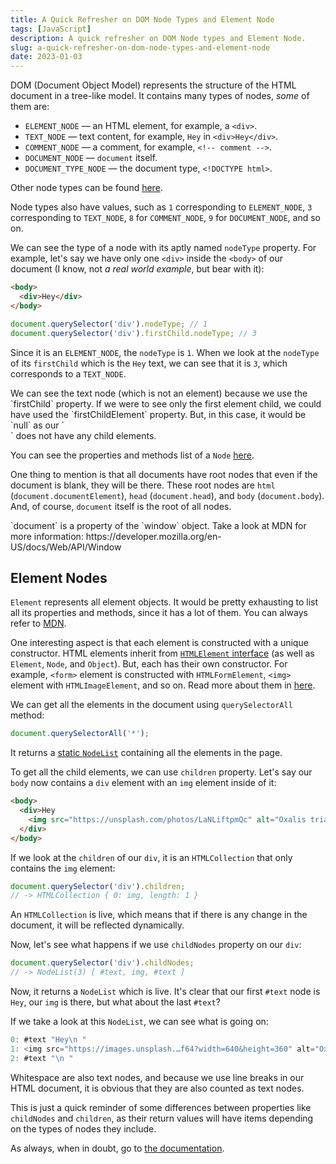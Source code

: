 ```yaml
---
title: A Quick Refresher on DOM Node Types and Element Node
tags: [JavaScript]
description: A quick refresher on DOM Node types and Element Node.
slug: a-quick-refresher-on-dom-node-types-and-element-node
date: 2023-01-03
---
```


DOM (Document Object Model) represents the structure of the HTML document in a tree-like model. It contains many types of nodes, _some_ of them are: 

- `ELEMENT_NODE` — an HTML element, for example, a `<div>`.
- `TEXT_NODE` — text content, for example, `Hey` in `<div>Hey</div>`.
- `COMMENT_NODE` — a comment, for example, `<!-- comment -->`.
- `DOCUMENT_NODE` — `document` itself.
- `DOCUMENT_TYPE_NODE` — the document type, `<!DOCTYPE html>`.

Other node types can be found [here](https://developer.mozilla.org/en-US/docs/Web/API/Node/nodeType).

Node types also have values, such as `1` corresponding to `ELEMENT_NODE`, `3` corresponding to `TEXT_NODE`, `8` for `COMMENT_NODE`, `9` for  `DOCUMENT_NODE`, and so on.

We can see the type of a node with its aptly named `nodeType` property. For example, let's say we have only one `<div>` inside the `<body>` of our document (I know, not _a real world example_, but bear with it):

```html
<body>
  <div>Hey</div>
</body>
```

```js
document.querySelector('div').nodeType; // 1
document.querySelector('div').firstChild.nodeType; // 3
```

Since it is an `ELEMENT_NODE`, the `nodeType` is `1`. 
When we look at the `nodeType` of its `firstChild` which is the `Hey` text, we can see that it is `3`, which corresponds to a `TEXT_NODE`.

<Note>
  We can see the text node (which is not an element) because we use the `firstChild` property. If we were to see only the first element child, we could have used the `firstChildElement` property. But, in this case, it would be `null` as our `<div>` does not have any child elements.
</Note>

You can see the properties and methods list of a `Node` [here](https://developer.mozilla.org/en-US/docs/Web/API/Node).

One thing to mention is that all documents have root nodes that even if the document is blank, they will be there. These root nodes are 
`html` (`document.documentElement`), `head` (`document.head`), and `body` (`document.body`). And, of course, `document` itself is the root of all nodes.

<Note>
  `document` is a property of the `window` object. Take a look at MDN for more information: https://developer.mozilla.org/en-US/docs/Web/API/Window
</Note>


## Element Nodes

`Element` represents all element objects. It would be pretty exhausting to list all its properties and methods, since it has a lot of them. You can always refer to [MDN](https://developer.mozilla.org/en-US/docs/Web/API/Element).

One interesting aspect is that each element is constructed with a unique constructor. HTML elements inherit from [`HTMLElement` interface](https://developer.mozilla.org/en-US/docs/Web/API/HTMLElement) (as well as `Element`, `Node`, and `Object`). But, each has their own constructor. For example, `<form>` element is constructed with `HTMLFormElement`, `<img>` element with `HTMLImageElement`, and so on. Read more about them in [here](https://developer.mozilla.org/en-US/docs/Web/API/HTML_DOM_API#html_element_interfaces_2).

We can get all the elements in the document using `querySelectorAll` method:

```js
document.querySelectorAll('*');
```

It returns a [static `NodeList`](https://developer.mozilla.org/en-US/docs/Web/API/NodeList#static_nodelists) containing all the elements in the page.

To get all the child elements, we can use `children` property. Let's say our `body` now contains a `div` element with an `img` element inside of it:

```html
<body>
  <div>Hey
    <img src="https://unsplash.com/photos/LaNLiftpmQc" alt="Oxalis triangularis">
  </div>
</body>
```

If we look at the `children` of our `div`, it is an `HTMLCollection` that only contains the `img` element:

```js
document.querySelector('div').children;
// -> HTMLCollection { 0: img, length: 1 }
```

An `HTMLCollection` is live, which means that if there is any change in the document, it will be reflected dynamically.

Now, let's see what happens if we use `childNodes` property on our `div`:

```js
document.querySelector('div').childNodes;
// -> NodeList(3) [ #text, img, #text ]
```

Now, it returns a `NodeList` which is live. It's clear that our first `#text` node is `Hey`,  our `img` is there, but what about the last `#text`?

If we take a look at this `NodeList`, we can see what is going on:

```js
0: #text "Hey\n "
1: <img src="https://images.unsplash.…f64?width=640&height=360" alt="Oxalis triangularis">
2: #text "\n "
```

Whitespace are also text nodes, and because we use line breaks in our HTML document, it is obvious that they are also counted as text nodes.

This is just a quick reminder of some differences between properties like `childNodes` and `children`, as their return values will have items depending on the types of nodes they include.

As always, when in doubt, go to [the documentation](https://dom.spec.whatwg.org/).
